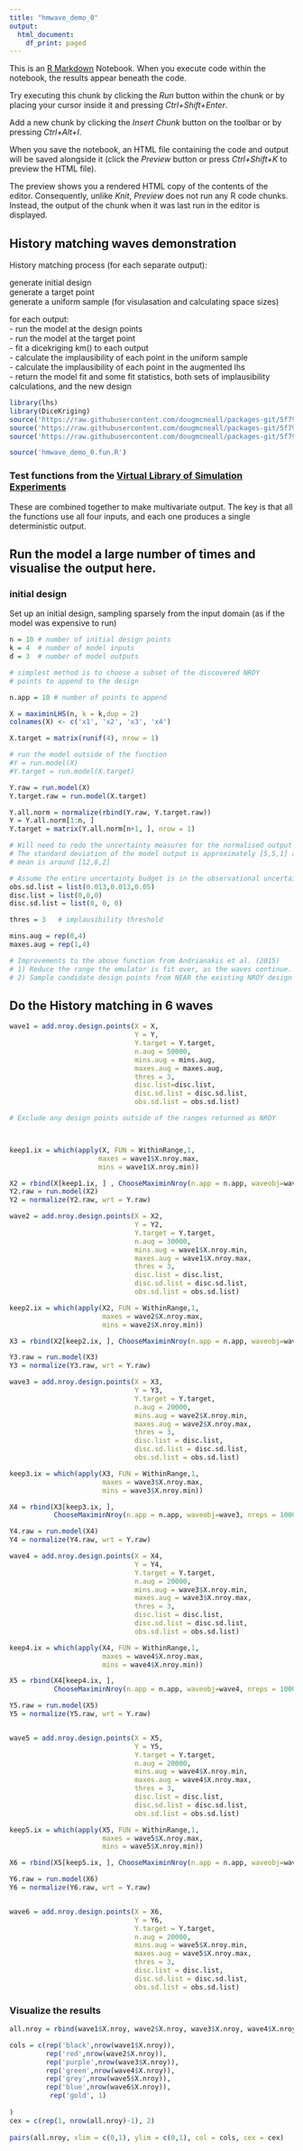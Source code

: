 ```yaml
---
title: "hmwave_demo_0"
output:
  html_document:
    df_print: paged
---
```


This is an [R Markdown](http://rmarkdown.rstudio.com) Notebook. When you execute code within the notebook, the results appear beneath the code. 

Try executing this chunk by clicking the *Run* button within the chunk or by placing your cursor inside it and pressing *Ctrl+Shift+Enter*. 

Add a new chunk by clicking the *Insert Chunk* button on the toolbar or by pressing *Ctrl+Alt+I*.

When you save the notebook, an HTML file containing the code and output will be saved alongside it (click the *Preview* button or press *Ctrl+Shift+K* to preview the HTML file).

The preview shows you a rendered HTML copy of the contents of the editor. Consequently, unlike *Knit*, *Preview* does not run any R code chunks. Instead, the output of the chunk when it was last run in the editor is displayed.

## History matching waves demonstration  

History matching process (for each separate output):  

generate initial design  
generate a target point  
generate a uniform sample (for visulasation and calculating space sizes)  

for each output:  
   - run the model at the design points  
   - run the model at the target point  
   - fit a dicekriging km() to each output  
   - calculate the implausibility of each point in the uniform sample  
   - calculate the implausibility of each point in the augmented lhs  
   - return the model fit and some fit statistics, both sets of implausibility calculations, and the new design

```r

library(lhs)
library(DiceKriging)
source('https://raw.githubusercontent.com/dougmcneall/packages-git/5f79ffe749f25c6fc39f4f7925e1538d36b7caf1/emtools.R')
source('https://raw.githubusercontent.com/dougmcneall/packages-git/5f79ffe749f25c6fc39f4f7925e1538d36b7caf1/imptools.R')
source('https://raw.githubusercontent.com/dougmcneall/packages-git/5f79ffe749f25c6fc39f4f7925e1538d36b7caf1/vistools.R')

source('hmwave_demo_0.fun.R')
```

### Test functions from the [Virtual Library of Simulation Experiments](https://www.sfu.ca/~ssurjano/)  
These are combined together to make multivariate output. The key is that all the functions use all four
inputs, and each one produces a single deterministic output.

## Run the model a large number of times and visualise the output here.

### initial design  
Set up an initial design, sampling sparsely from the input domain (as if the model was expensive to run)

```r
n = 10 # number of initial design points
k = 4  # number of model inputs
d = 3  # number of model outputs

# simplest method is to choose a subset of the discovered NROY
# points to append to the design

n.app = 10 # number of points to append

X = maximinLHS(n, k = k,dup = 2)
colnames(X) <- c('x1', 'x2', 'x3', 'x4')

X.target = matrix(runif(4), nrow = 1)

# run the model outside of the function
#Y = run.model(X)
#Y.target = run.model(X.target)

Y.raw = run.model(X)
Y.target.raw = run.model(X.target)

Y.all.norm = normalize(rbind(Y.raw, Y.target.raw))
Y = Y.all.norm[1:n, ]
Y.target = matrix(Y.all.norm[n+1, ], nrow = 1)

# Will need to redo the uncertainty measures for the normalised output
# The standard deviation of the model output is approximately [5,5,1] and the
# mean is around [12,8,2]

# Assume the entire uncertainty budget is in the observational uncertainty initially
obs.sd.list = list(0.013,0.013,0.05)
disc.list = list(0,0,0) 
disc.sd.list = list(0, 0, 0) 

thres = 3   # implausibility threshold

mins.aug = rep(0,4)
maxes.aug = rep(1,4)

# Improvements to the above function from Andrianakis et al. (2015)
# 1) Reduce the range the emulator is fit over, as the waves continue.
# 2) Sample candidate design points from NEAR the existing NROY design points.
```

## Do the History matching in 6 waves

```r
wave1 = add.nroy.design.points(X = X, 
                               Y = Y, 
                               Y.target = Y.target,
                               n.aug = 50000, 
                               mins.aug = mins.aug,
                               maxes.aug = maxes.aug,
                               thres = 3,
                               disc.list=disc.list,
                               disc.sd.list = disc.sd.list,
                               obs.sd.list = obs.sd.list)

# Exclude any design points outside of the ranges returned as NROY



keep1.ix = which(apply(X, FUN = WithinRange,1,
                      maxes = wave1$X.nroy.max,
                      mins = wave1$X.nroy.min))

X2 = rbind(X[keep1.ix, ] , ChooseMaximinNroy(n.app = n.app, waveobj=wave1, nreps = 10000))
Y2.raw = run.model(X2)
Y2 = normalize(Y2.raw, wrt = Y.raw)

wave2 = add.nroy.design.points(X = X2,
                               Y = Y2, 
                               Y.target = Y.target,
                               n.aug = 30000,
                               mins.aug = wave1$X.nroy.min,
                               maxes.aug = wave1$X.nroy.max,
                               thres = 3,
                               disc.list = disc.list,
                               disc.sd.list = disc.sd.list,
                               obs.sd.list = obs.sd.list)

keep2.ix = which(apply(X2, FUN = WithinRange,1,
                       maxes = wave2$X.nroy.max,
                       mins = wave2$X.nroy.min))

X3 = rbind(X2[keep2.ix, ], ChooseMaximinNroy(n.app = n.app, waveobj=wave2, nreps = 10000))

Y3.raw = run.model(X3)
Y3 = normalize(Y3.raw, wrt = Y.raw)

wave3 = add.nroy.design.points(X = X3, 
                               Y = Y3,
                               Y.target = Y.target,
                               n.aug = 20000,
                               mins.aug = wave2$X.nroy.min,
                               maxes.aug = wave2$X.nroy.max,
                               thres = 3,
                               disc.list = disc.list,
                               disc.sd.list = disc.sd.list,
                               obs.sd.list = obs.sd.list)

keep3.ix = which(apply(X3, FUN = WithinRange,1,
                       maxes = wave3$X.nroy.max,
                       mins = wave3$X.nroy.min))

X4 = rbind(X3[keep3.ix, ],
           ChooseMaximinNroy(n.app = n.app, waveobj=wave3, nreps = 10000))

Y4.raw = run.model(X4)
Y4 = normalize(Y4.raw, wrt = Y.raw)

wave4 = add.nroy.design.points(X = X4, 
                               Y = Y4,
                               Y.target = Y.target,
                               n.aug = 20000,
                               mins.aug = wave3$X.nroy.min,
                               maxes.aug = wave3$X.nroy.max,
                               thres = 3,
                               disc.list = disc.list,
                               disc.sd.list = disc.sd.list,
                               obs.sd.list = obs.sd.list)

keep4.ix = which(apply(X4, FUN = WithinRange,1,
                       maxes = wave4$X.nroy.max,
                       mins = wave4$X.nroy.min))

X5 = rbind(X4[keep4.ix, ],
           ChooseMaximinNroy(n.app = n.app, waveobj=wave4, nreps = 10000))

Y5.raw = run.model(X5)
Y5 = normalize(Y5.raw, wrt = Y.raw)


wave5 = add.nroy.design.points(X = X5,
                               Y = Y5,
                               Y.target = Y.target,
                               n.aug = 20000, 
                               mins.aug = wave4$X.nroy.min,
                               maxes.aug = wave4$X.nroy.max,
                               thres = 3,
                               disc.list = disc.list,
                               disc.sd.list = disc.sd.list,
                               obs.sd.list = obs.sd.list)

keep5.ix = which(apply(X5, FUN = WithinRange,1,
                       maxes = wave5$X.nroy.max,
                       mins = wave5$X.nroy.min))

X6 = rbind(X5[keep5.ix, ], ChooseMaximinNroy(n.app = n.app, waveobj=wave5, nreps = 10000))

Y6.raw = run.model(X6)
Y6 = normalize(Y6.raw, wrt = Y.raw)


wave6 = add.nroy.design.points(X = X6,
                               Y = Y6,
                               Y.target = Y.target, 
                               n.aug = 20000, 
                               mins.aug = wave5$X.nroy.min,
                               maxes.aug = wave5$X.nroy.max,
                               thres = 3,
                               disc.list = disc.list,
                               disc.sd.list = disc.sd.list,
                               obs.sd.list = obs.sd.list)
```

### Visualize the results
```r
all.nroy = rbind(wave1$X.nroy, wave2$X.nroy, wave3$X.nroy, wave4$X.nroy, wave5$X.nroy, wave6$X.nroy, X.target)

cols = c(rep('black',nrow(wave1$X.nroy)), 
         rep('red',nrow(wave2$X.nroy)),
         rep('purple',nrow(wave3$X.nroy)),
         rep('green',nrow(wave4$X.nroy)),
         rep('grey',nrow(wave5$X.nroy)),
         rep('blue',nrow(wave6$X.nroy)),
          rep('gold', 1)
         
)
cex = c(rep(1, nrow(all.nroy)-1), 2)
  
pairs(all.nroy, xlim = c(0,1), ylim = c(0,1), col = cols, cex = cex)
```


